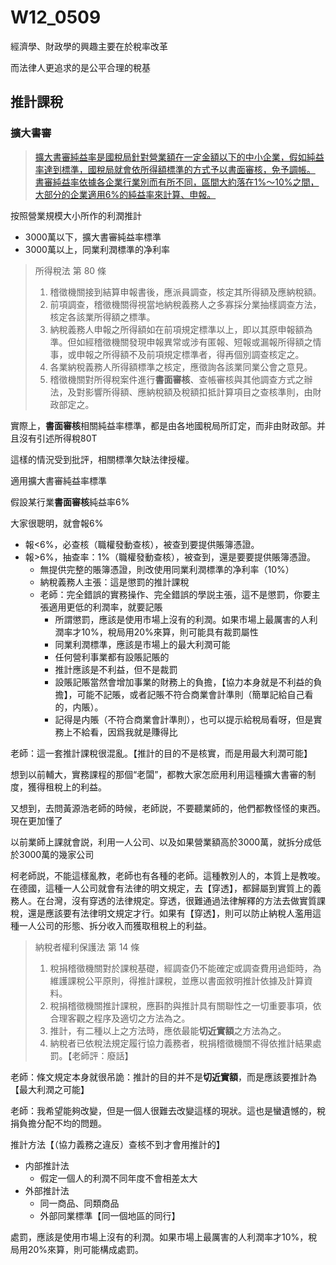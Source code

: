 # W12_0509

經濟學、財政學的興趣主要在於稅率改革

而法律人更追求的是公平合理的稅基

## 推計課稅

### 擴大書審

> [擴大書審純益率是國稅局針對營業額在一定金額以下的中小企業，假如純益率達到標準，國稅局就會依所得額標準的方式予以書面審核，免予調帳。 書審純益率依據各企業行業別而有所不同，區間大約落在1%～10%之間，大部分的企業適用6%的純益率來計算、申報。](https://tongrencpa.com/filing-taxes/how-to-file-business-tax)

按照營業規模大小所作的利潤推計

- 3000萬以下，擴大書審純益率標準
- 3000萬以上，同業利潤標準的净利率


> 所得稅法
> 第 80 條
> 
> 1. 稽徵機關接到結算申報書後，應派員調查，核定其所得額及應納稅額。
> 1. 前項調查，稽徵機關得視當地納稅義務人之多寡採分業抽樣調查方法，核定各該業所得額之標準。
> 1. 納稅義務人申報之所得額如在前項規定標準以上，即以其原申報額為準。但如經稽徵機關發現申報異常或涉有匿報、短報或漏報所得額之情事，或申報之所得額不及前項規定標準者，得再個別調查核定之。
> 1. 各業納稅義務人所得額標準之核定，應徵詢各該業同業公會之意見。
> 1. 稽徵機關對所得稅案件進行**書面審核**、查帳審核與其他調查方式之辦法，及對影響所得額、應納稅額及稅額扣抵計算項目之查核準則，由財政部定之。

實際上，**書面審核**相關純益率標準，都是由各地國稅局所訂定，而非由財政部。并且沒有引述所得稅80T

這樣的情況受到批評，相關標準欠缺法律授權。


適用擴大書審純益率標準

假設某行業**書面審核**純益率6%

大家很聰明，就會報6%

- 報<6%，必查核（職權發動查核），被查到要提供賬簿憑證。
- 報>6%，抽查率：1%（職權發動查核），被查到，還是要要提供賬簿憑證。
  - 無提供完整的賬簿憑證，則改使用同業利潤標準的净利率（10%）
  - 納稅義務人主張：這是懲罰的推計課稅
  - 老師：完全錯誤的實務操作、完全錯誤的學説主張，這不是懲罰，你要主張適用更低的利潤率，就要記賬
    - 所謂懲罰，應該是使用市場上沒有的利潤。如果市場上最厲害的人利潤率才10%，稅局用20%來算，則可能具有裁罰屬性
    - 同業利潤標準，應該是市場上的最大利潤可能
    - 任何營利事業都有設賬記賬的
    - 推計應該是不利益，但不是裁罰
    - 設賬記賬當然會增加事業的財務上的負擔，【協力本身就是不利益的負擔】，可能不記賬，或者記賬不符合商業會計準則（簡單記給自己看的，内賬）。
    - 記得是内賬（不符合商業會計準則），也可以提示給稅局看呀，但是實務上不給看，因爲我就是賺得比

老師：這一套推計課稅很混亂。【推計的目的不是核實，而是用最大利潤可能】

想到以前輔大，實務課程的那個“老闆”，都教大家怎麽用利用這種擴大書審的制度，獲得租稅上的利益。

又想到，去問黃源浩老師的時候，老師説，不要聽業師的，他們都教怪怪的東西。現在更加懂了

以前業師上課就會説，利用一人公司、以及如果營業額高於3000萬，就拆分成低於3000萬的幾家公司

柯老師説，不能這樣亂教，老師也有各種的老師。這種教別人的，本質上是教唆。在德國，這種一人公司就會有法律的明文規定，去【穿透】，都歸屬到實質上的義務人。在台灣，沒有穿透的法律規定。穿透，很難通過法律解釋的方法去做實質課稅，還是應該要有法律明文規定才行。如果有【穿透】，則可以防止納稅人濫用這種一人公司的形態、拆分收入而獲取租稅上的利益。


> 納稅者權利保護法  第 14 條
> 
> 1. 稅捐稽徵機關對於課稅基礎，經調查仍不能確定或調查費用過鉅時，為維護課稅公平原則，得推計課稅，並應以書面敘明推計依據及計算資料。
> 1. 稅捐稽徵機關推計課稅，應斟酌與推計具有關聯性之一切重要事項，依合理客觀之程序及適切之方法為之。
> 1. 推計，有二種以上之方法時，應依最能**切近實額**之方法為之。
> 1. 納稅者已依稅法規定履行協力義務者，稅捐稽徵機關不得依推計結果處罰。【老師評：廢話】

老師：條文規定本身就很吊詭：推計的目的并不是**切近實額**，而是應該要推計為【最大利潤之可能】

老師：我希望能夠改變，但是一個人很難去改變這樣的現狀。這也是蠻遺憾的，稅捐負擔分配不均的問題。

推計方法【（協力義務之違反）查核不到才會用推計的】

- 内部推計法
  - 假定一個人的利潤不同年度不會相差太大
- 外部推計法
  - 同一商品、同類商品
  - 外部同業標準【同一個地區的同行】


處罰，應該是使用市場上沒有的利潤。如果市場上最厲害的人利潤率才10%，稅局用20%來算，則可能構成處罰。
